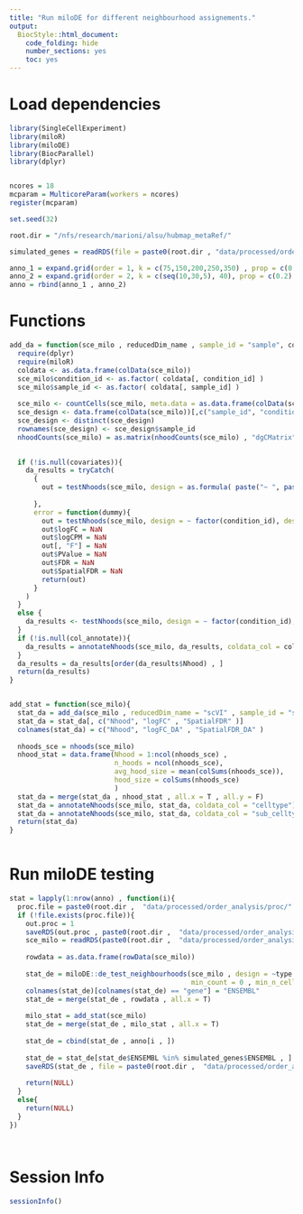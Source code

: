 ```yaml
---
title: "Run miloDE for different neighbourhood assignements."
output:
  BiocStyle::html_document:
    code_folding: hide
    number_sections: yes
    toc: yes  
---
```

# Load dependencies

```r


library(SingleCellExperiment)
library(miloR)
library(miloDE)
library(BiocParallel)
library(dplyr)


ncores = 18
mcparam = MulticoreParam(workers = ncores)
register(mcparam)

set.seed(32)

root.dir = "/nfs/research/marioni/alsu/hubmap_metaRef/"

simulated_genes = readRDS(file = paste0(root.dir , "data/processed/order_analysis/simulated_genes.Rds"))

anno_1 = expand.grid(order = 1, k = c(75,150,200,250,350) , prop = c(0.2) , round = c(1:3))
anno_2 = expand.grid(order = 2, k = c(seq(10,30,5), 40), prop = c(0.2), round = c(1:3))
anno = rbind(anno_1 , anno_2)


```

# Functions

```r


add_da = function(sce_milo , reducedDim_name , sample_id = "sample", condition_id , col_annotate , covariates = NULL){
  require(dplyr)
  require(miloR)
  coldata <- as.data.frame(colData(sce_milo))
  sce_milo$condition_id <- as.factor( coldata[, condition_id] )
  sce_milo$sample_id <- as.factor( coldata[, sample_id] )
  
  sce_milo <- countCells(sce_milo, meta.data = as.data.frame(colData(sce_milo)), samples="sample_id")
  sce_design <- data.frame(colData(sce_milo))[,c("sample_id", "condition_id" , covariates)]
  sce_design <- distinct(sce_design)
  rownames(sce_design) <- sce_design$sample_id
  nhoodCounts(sce_milo) = as.matrix(nhoodCounts(sce_milo) , "dgCMatrix")
  

  if (!is.null(covariates)){
    da_results = tryCatch(
      {
        out = testNhoods(sce_milo, design = as.formula( paste("~ ", paste(covariates, collapse="+"),sep = "" , " + condition_id") ) , design.df = sce_design, fdr.weighting = "graph-overlap", reduced.dim = reducedDim_name)
        
      },
      error = function(dummy){
        out = testNhoods(sce_milo, design = ~ factor(condition_id), design.df = sce_design, fdr.weighting = "graph-overlap", reduced.dim = reducedDim_name)
        out$logFC = NaN
        out$logCPM = NaN
        out[, "F"] = NaN
        out$PValue = NaN
        out$FDR = NaN
        out$SpatialFDR = NaN
        return(out)
      }
    )
  }
  else {
    da_results <- testNhoods(sce_milo, design = ~ factor(condition_id), design.df = sce_design, fdr.weighting = "graph-overlap", reduced.dim = reducedDim_name)
  }
  if (!is.null(col_annotate)){
    da_results = annotateNhoods(sce_milo, da_results, coldata_col = col_annotate)
  }
  da_results = da_results[order(da_results$Nhood) , ]
  return(da_results)
}


add_stat = function(sce_milo){
  stat_da = add_da(sce_milo , reducedDim_name = "scVI" , sample_id = "sample", condition_id = "type", col_annotate = NULL)
  stat_da = stat_da[, c("Nhood", "logFC" , "SpatialFDR" )]
  colnames(stat_da) = c("Nhood", "logFC_DA" , "SpatialFDR_DA" )
  
  nhoods_sce = nhoods(sce_milo)
  nhood_stat = data.frame(Nhood = 1:ncol(nhoods_sce) , 
                          n_hoods = ncol(nhoods_sce),
                          avg_hood_size = mean(colSums(nhoods_sce)),
                          hood_size = colSums(nhoods_sce)
                          )
  stat_da = merge(stat_da , nhood_stat , all.x = T , all.y = F)
  stat_da = annotateNhoods(sce_milo, stat_da, coldata_col = "celltype")
  stat_da = annotateNhoods(sce_milo, stat_da, coldata_col = "sub_celltype")
  return(stat_da)
}



```

# Run miloDE testing

```r


stat = lapply(1:nrow(anno) , function(i){
  proc.file = paste0(root.dir ,  "data/processed/order_analysis/proc/" , anno$order[i] , "_k_" , anno$k[i] , "_round_" , anno$round[i], ".Rds")
  if (!file.exists(proc.file)){
    out.proc = 1
    saveRDS(out.proc , paste0(root.dir ,  "data/processed/order_analysis/proc/" , anno$order[i] , "_k_" , anno$k[i] , "_round_" , anno$round[i], ".Rds"))
    sce_milo = readRDS(paste0(root.dir ,  "data/processed/order_analysis/sce_milo/" ,"sce_order_", anno$order[i] , "_k_" , anno$k[i] , "_round_" , anno$round[i], ".Rds"))
  
    rowdata = as.data.frame(rowData(sce_milo))
  
    stat_de = miloDE::de_test_neighbourhoods(sce_milo , design = ~type , covariates = c("type") , 
                                             min_count = 0 , min_n_cells_per_sample = 1 , BPPARAM = mcparam)
    colnames(stat_de)[colnames(stat_de) == "gene"] = "ENSEMBL"
    stat_de = merge(stat_de , rowdata , all.x = T)
    
    milo_stat = add_stat(sce_milo)
    stat_de = merge(stat_de , milo_stat , all.x = T)
    
    stat_de = cbind(stat_de , anno[i , ])
    
    stat_de = stat_de[stat_de$ENSEMBL %in% simulated_genes$ENSEMBL , ]
    saveRDS(stat_de , file = paste0(root.dir ,  "data/processed/order_analysis/milo_de_selected/" ,"milo_de_order_", anno$order[i] , "_k_" , anno$k[i] , "_round_" , anno$round[i], ".Rds"))
    
    return(NULL)
  }
  else{
    return(NULL)
  }
})




```

# Session Info

```r
sessionInfo()
```

